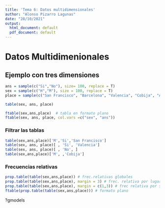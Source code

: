 ```yaml
---
title: 'Tema 6: Datos multidimensionales'
author: "Alonso Pizarro Lagunas"
date: "28/10/2021"
output:
  html_document: default
  pdf_document: default
---
```


# Datos Multidimenionales


## Ejemplo con tres dimensiones

```r
ans = sample(c("Si","No"), size= 100, replace = T)
sex = sample(c("H","M"), size = 100, replace = T)
place = sample(c("San Francisco", "Barcelona", "Valencia", "Cobija", "Asturias"), size = 100, replace = T)

table(sex, ans, place)

ftable(sex,ans,place)  # tabla en formato plano
ftable(sex, ans, place, col.vars =c("sex", "ans")) 
```


### Filtrar las tablas

```r

table(sex,ans,place)['M','Si','San Francisco']
table(sex, ans, place)[ , 'Si', 'Valencia']
table(sex, ans, place)[ , 'No', ]
table(sex,ans,place)['M', ,'Cobija']
```


### Frecuencias relativas


```r
prop.table(table(sex,ans,place)) # frec.relativas globales
prop.table(table(sex,ans,place), margin = 3) # frec. relativa por lugar
prop.table(table(sex,ans,place), margin = c(1,3)) # frec relativa por sexo y país
ftable(prop.table(table(sex,ans,place))) # formato plano
```


?gmodels





